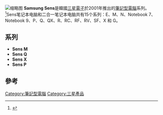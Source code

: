 [[File:Samsung_NC10-1076.jpg|缩略图]]
'''Samsung Sens'''是韓國[[三星電子|三星電子]]於2001年推出的[[筆記型電腦|筆記型電腦]]系列。<ref>{{cite web | last = Kim | first = Yun-Hee | title = Samsung Enters US Notebook, Netbook Market With Five Models | publisher = [[道琼斯公司|道琼斯公司]] | date = 2008-10-13 | url = http://www.djnewsplus.com/article/DN-CO-20081014-002276.html?mod=J1&a=T+Wire&h=Samsung+Enters+US+Notebook%2C+Netbook+Market+With+Five+Models+ | accessdate = 2008-10-14 | archive-date = 2019-12-07 | archive-url = https://web.archive.org/web/20191207153456/http://www.djnewsplus.com/article/DN-CO-20081014-002276.html?mod=J1&a=T+Wire&h=Samsung+Enters+US+Notebook%2C+Netbook+Market+With+Five+Models+ | dead-url = no }}</ref>Sens笔记本电脑和二合一笔记本电脑共有15个系列：E、M、N、Notebook 7、Notebook 9、P、Q、QX、R、RC、RF、RV、SF、X 和 G。
== 系列 ==
*'''Sens M'''
*'''Sens Q'''
*'''Sens X'''
*'''Sens P'''

== 參考 ==
{{reflist}}

{{科技小作品}}
{{韓國小作品}}

[[Category:筆記型電腦|Category:筆記型電腦]]
[[Category:三星產品|Category:三星產品]]